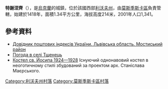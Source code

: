 {{coord|49|47|13|N|23|4|48|E|scale:100000|display=title}}

'''特謝涅齊'''（{{lang-uk|Тщенець}}），是[[烏克蘭|烏克蘭]]的城鎮，位於該國西部[[利沃夫州|利沃夫州]]，由[[莫斯季斯卡區|莫斯季斯卡區]]負責管轄，始建於1418年，面積1.34平方公里，海拔高度214米，2001年人口1,341。

==參考資料==
*[http://www.uaidx.com/13/294/index Довідник поштових індексів України. Львівська область. Мостиський район] {{Wayback|url=http://www.uaidx.com/13/294/index |date=20161018190804 }}
* [http://weather.in.ua/ua/l'vovskaja/26701 Погода в селі Тщенець] {{Wayback|url=http://weather.in.ua/ua/l%27vovskaja/26701 |date=20111221130323 }}
* [http://vicarman.livejournal.com/26987.html Костел св. Йосипа 1924—1928] Існуючий однонавовий костел в неоготичному стилі збудований за проектом арх. Станіслава Маєрського.

[[Category:利沃夫州村落|Category:利沃夫州村落]]
[[Category:莫斯季斯卡區村落|Category:莫斯季斯卡區村落]]


{{Lviv-geo-stub}}